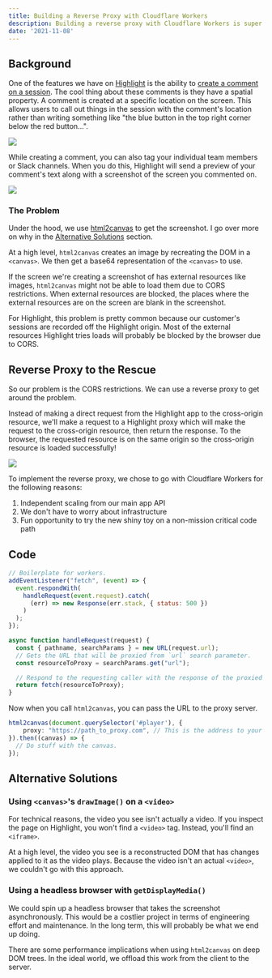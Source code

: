 ```yaml
---
title: Building a Reverse Proxy with Cloudflare Workers
description: Building a reverse proxy with Cloudflare Workers is super easy. I use a worker to bypass CORS restrictions when using html2image.
date: '2021-11-08'
---
```


## Background

One of the features we have on [Highlight](https://highlight.run) is the ability to [create a comment on a session](https://docs.highlight.run/comments). The cool thing about these comments is they have a spatial property. A comment is created at a specific location on the screen. This allows users to call out things in the session with the comment's location rather than writing something like "the blue button in the top right corner below the red button...".

![](/images/blog/highlight-creating-comment.gif)

While creating a comment, you can also tag your individual team members or Slack channels. When you do this, Highlight will send a preview of your comment's text along with a screenshot of the screen you commented on.

![](https://archbee.imgix.net/XPwQFz8tul7ogqGkmtA0y/gsYvSrZkPZwf-M-P75jKp_brandbird-1.png?auto=format&ixlib=react-9.1.1&w=2400&h=1350&dpr=1&q=75)

### The Problem

Under the hood, we use [html2canvas](https://html2canvas.hertzen.com/) to get the screenshot. I go over more on why in the [Alternative Solutions](#alternative-solutions) section.

At a high level, `html2canvas` creates an image by recreating the DOM in a `<canvas>`. We then get a base64 representation of the `<canvas>` to use.

If the screen we're creating a screenshot of has external resources like images, `html2canvas` might not be able to load them due to CORS restrictions. When external resources are blocked, the places where the external resources are on the screen are blank in the screenshot.

For Highlight, this problem is pretty common because our customer's sessions are recorded off the Highlight origin. Most of the external resources Highlight tries loads will probably be blocked by the browser due to CORS.

## Reverse Proxy to the Rescue

So our problem is the CORS restrictions. We can use a reverse proxy to get around the problem.

Instead of making a direct request from the Highlight app to the cross-origin resource, we'll make a request to a Highlight proxy which will make the request to the cross-origin resource, then return the response. To the browser, the requested resource is on the same origin so the cross-origin resource is loaded successfully!

![](/images/blog/reverse-proxy.png)

To implement the reverse proxy, we chose to go with Cloudflare Workers for the following reasons:

1. Independent scaling from our main app API
2. We don't have to worry about infrastructure
3. Fun opportunity to try the new shiny toy on a non-mission critical code path

## Code

```js:worker.js
// Boilerplate for workers.
addEventListener("fetch", (event) => {
  event.respondWith(
    handleRequest(event.request).catch(
      (err) => new Response(err.stack, { status: 500 })
    )
  );
});

async function handleRequest(request) {
  const { pathname, searchParams } = new URL(request.url);
  // Gets the URL that will be proxied from `url` search parameter.
  const resourceToProxy = searchParams.get("url");

  // Respond to the requesting caller with the response of the proxied resource.
  return fetch(resourceToProxy);
}
```

Now when you call `html2canvas`, you can pass the URL to the proxy server.

```js:app.ts
html2canvas(document.querySelector('#player'), {
    proxy: "https://path_to_proxy.com", // This is the address to your Cloudflare Worker.
}).then((canvas) => {
  // Do stuff with the canvas.
});
```

## Alternative Solutions

### Using `<canvas>`'s `drawImage()` on a `<video>`

For technical reasons, the video you see isn't actually a video. If you inspect the page on Highlight, you won't find a `<video>` tag. Instead, you'll find an `<iframe>`.

At a high level, the video you see is a reconstructed DOM that has changes applied to it as the video plays. Because the video isn't an actual `<video>`, we couldn't go with this approach.

### Using a headless browser with `getDisplayMedia()`

We could spin up a headless browser that takes the screenshot asynchronously. This would be a costlier project in terms of engineering effort and maintenance. In the long term, this will probably be what we end up doing.

There are some performance implications when using `html2canvas` on deep DOM trees. In the ideal world, we offload this work from the client to the server.
